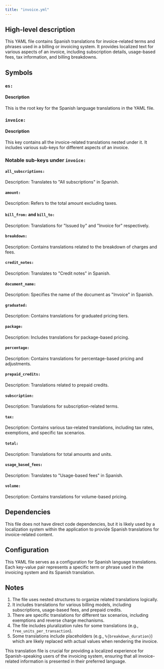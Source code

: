 ```yaml
---
title: "invoice.yml"
---
```


## High-level description
This YAML file contains Spanish translations for invoice-related terms and phrases used in a billing or invoicing system. It provides localized text for various aspects of an invoice, including subscription details, usage-based fees, tax information, and billing breakdowns.

## Symbols

### `es:`
#### Description
This is the root key for the Spanish language translations in the YAML file.

### `invoice:`
#### Description
This key contains all the invoice-related translations nested under it. It includes various sub-keys for different aspects of an invoice.

### Notable sub-keys under `invoice:`

#### `all_subscriptions:`
Description: Translates to "All subscriptions" in Spanish.

#### `amount:`
Description: Refers to the total amount excluding taxes.

#### `bill_from:` and `bill_to:`
Description: Translations for "Issued by" and "Invoice for" respectively.

#### `breakdown:`
Description: Contains translations related to the breakdown of charges and fees.

#### `credit_notes:`
Description: Translates to "Credit notes" in Spanish.

#### `document_name:`
Description: Specifies the name of the document as "Invoice" in Spanish.

#### `graduated:`
Description: Contains translations for graduated pricing tiers.

#### `package:`
Description: Includes translations for package-based pricing.

#### `percentage:`
Description: Contains translations for percentage-based pricing and adjustments.

#### `prepaid_credits:`
Description: Translations related to prepaid credits.

#### `subscription:`
Description: Translations for subscription-related terms.

#### `tax:`
Description: Contains various tax-related translations, including tax rates, exemptions, and specific tax scenarios.

#### `total:`
Description: Translations for total amounts and units.

#### `usage_based_fees:`
Description: Translates to "Usage-based fees" in Spanish.

#### `volume:`
Description: Contains translations for volume-based pricing.

## Dependencies
This file does not have direct code dependencies, but it is likely used by a localization system within the application to provide Spanish translations for invoice-related content.

## Configuration
This YAML file serves as a configuration for Spanish language translations. Each key-value pair represents a specific term or phrase used in the invoicing system and its Spanish translation.

## Notes
1. The file uses nested structures to organize related translations logically.
2. It includes translations for various billing models, including subscriptions, usage-based fees, and prepaid credits.
3. There are specific translations for different tax scenarios, including exemptions and reverse charge mechanisms.
4. The file includes pluralization rules for some translations (e.g., `free_units_per_transaction`).
5. Some translations include placeholders (e.g., `%{breakdown_duration}`) which are likely replaced with actual values when rendering the invoice.

This translation file is crucial for providing a localized experience for Spanish-speaking users of the invoicing system, ensuring that all invoice-related information is presented in their preferred language.